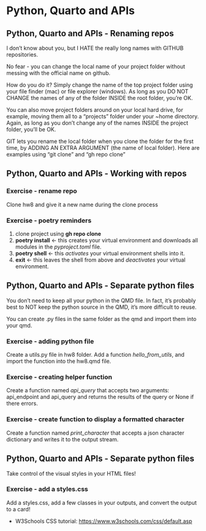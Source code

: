 
# Python, Quarto and APIs

## Python, Quarto and APIs - Renaming repos

I don't know about you, but I HATE the really long names with GITHUB repositories.

No fear - you can change the local name of your project folder without messing with the official name on github.

How do you do it?  Simply change the name of the top project folder using your file finder (mac) or file explorer (windows).  As long as you DO NOT CHANGE the names of any of the folder INSIDE the root folder, you're OK.

You can also move project folders around on your local hard drive, for example, moving them all to a "projects" folder under your ~home directory.  Again, as long as you don't change any of the names INSIDE the project folder, you'll be OK.

GIT lets you rename the local folder when you clone the folder for the first time, by ADDING AN EXTRA ARGUMENT (the name of local folder). Here are examples using "git clone" and "gh repo clone"

## Python, Quarto and APIs - Working with repos

### Exercise - rename repo

Clone hw8 and give it a new name during the clone process


### Exercise - poetry reminders

1. clone project using **gh repo clone**
1. **poetry install**   <- this creates your virtual environment and downloads all modules in the *pyproject.toml* file.
1. **poetry shell**  <- this *activates* your virtual environment shells into it.
1. **exit**  <- this leaves the shell from above and *deactivates* your virtual environment.


## Python, Quarto and APIs - Separate python files

You don't need to keep all your python in the QMD file.  In fact, it's probably
best to NOT keep the python source in the QMD, it's more difficult to reuse.

You can create .py files in the same folder as the qmd and import them into your qmd.

### Exercise - adding python file

Create a utils.py file in hw8 folder.  Add a function *hello_from_utils*, and import the function into the hw8.qmd file.

### Exercise - creating helper function

Create a function named *api_query* that accepts two arguments: api_endpoint and api_query and returns the results of the query or None if there errors.

### Exercise - create function to display a formatted character

Create a function named *print_character* that accepts a json character dictionary and writes it to the output stream.

## Python, Quarto and APIs - Separate python files

Take control of the visual styles in your HTML files!

### Exercise - add a styles.css

Add a styles.css, add a few classes in your outputs, and convert the output to a card!

* W3Schools CSS tutorial:  <https://www.w3schools.com/css/default.asp>


